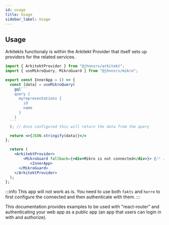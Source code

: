 ```yaml
---
id: usage
title: Usage
sidebar_label: Usage
---
```



## Usage

Arkitekts functionaly is within the Arkitekt Provider that itself sets up providers for
the related services.

````jsx
import { ArkitektProvider } from "@jhnnsrs/arkitekt";
import { useMikroQuery, MikroGuard } from "@jhnnsrs/mikro";

export const InnerApp = () => {
  const [data] = useMikroQuery(
    gql```
    query {
      myrepresentations {
        id
        name
      }
    }
  ```
  ); // Once configured this will return the data from the query

  return <>{JSON.stringify(data)}</>
};

  return (
    <ArkitektProvider>
        <MikroGuard fallback={<div>Mikro is not connected</div>}> {/* // This will only render the children if mikro is connected */}
           <InnerApp>
      </MikroGuard>
    </ArkitektProvider>
  );
};
````

:::info
This app will not work as is. You need to use both `fakts` and `herre` to first
configure the connected and then authenticate with them.
:::

This documentation provides examples to be used with "react-router" and authenticating
your web app as a public app (an app that users can login in with and authorize).

